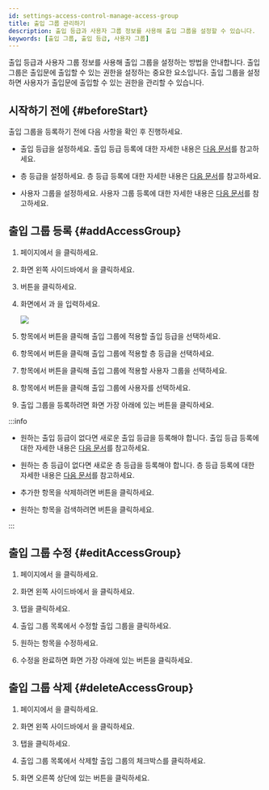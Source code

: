 ```yaml
---
id: settings-access-control-manage-access-group
title: 출입 그룹 관리하기
description: 출입 등급과 사용자 그룹 정보를 사용해 출입 그룹을 설정할 수 있습니다.
keywords: [출입 그룹, 출입 등급, 사용자 그룹]
---
```


출입 등급과 사용자 그룹 정보를 사용해 출입 그룹을 설정하는 방법을 안내합니다. 출입 그룹은 출입문에 출입할 수 있는 권한을 설정하는 중요한 요소입니다. 출입 그룹을 설정하면 사용자가 출입문에 출입할 수 있는 권한을 관리할 수 있습니다.


## 시작하기 전에 {#beforeStart}

출입 그룹을 등록하기 전에 다음 사항을 확인 후 진행하세요.

* 출입 등급을 설정하세요. 출입 등급 등록에 대한 자세한 내용은 [다음 문서](settings-access-control-manage-access-level)를 참고하세요.

* 층 등급을 설정하세요. 층 등급 등록에 대한 자세한 내용은 [다음 문서](settings-access-control-manage-floor-level)를 참고하세요.

* 사용자 그룹을 설정하세요. 사용자 그룹 등록에 대한 자세한 내용은 [다음 문서](user-group-manage)를 참고하세요.


## 출입 그룹 등록 {#addAccessGroup}

1. <Cmd sid='shell.header.launcher' /> 페이지에서 <Cmd sid='shell.header.setting' />을 클릭하세요.

1. 화면 왼쪽 사이드바에서 <Cmd sid='setting.menu.accessControl.root' />을 클릭하세요.

1. <Cmd sid='button.func.addAccessGroup' product='2' /> 버튼을 클릭하세요.

1. <Cmd sid='accessGroup.addNewAccessGroup' product='2' /> 화면에서 <Cmd sid='common.name' product='2' />과 <Cmd sid='common.description' product='2' />을 입력하세요.

    <Image src='/img/biostarx-settings-add-access-group.png' />

1. <Cmd sid='common.accessLevel' product='2' /> 항목에서 <Cmd sid='button.addplus' product='2' /> 버튼을 클릭해 출입 그룹에 적용할 출입 등급을 선택하세요.

1. <Cmd sid='ag.floorLevel.title' product='2' /> 항목에서 <Cmd sid='button.addplus' product='2' /> 버튼을 클릭해 출입 그룹에 적용할 층 등급을 선택하세요.

1. <Cmd sid='accessGroup.userGroup' product='2' /> 항목에서 <Cmd sid='button.addplus' product='2' /> 버튼을 클릭해 출입 그룹에 적용할 사용자 그룹을 선택하세요.

1. <Cmd sid='common.user' product='2' /> 항목에서 <Cmd sid='button.addplus' product='2' /> 버튼을 클릭해 출입 그룹에 사용자를 선택하세요.

1. 출입 그룹을 등록하려면 화면 가장 아래에 있는 <Cmd sid='button.apply' product='2' /> 버튼을 클릭하세요.

:::info

* 원하는 출입 등급이 없다면 새로운 출입 등급을 등록해야 합니다. 출입 등급 등록에 대한 자세한 내용은 [다음 문서](settings-access-control-manage-access-level)를 참고하세요.

* 원하는 층 등급이 없다면 새로운 층 등급을 등록해야 합니다. 층 등급 등록에 대한 자세한 내용은 [다음 문서](settings-access-control-manage-floor-level)를 참고하세요.

* 추가한 항목을 삭제하려면 <IcTrash2 /> 버튼을 클릭하세요.

* 원하는 항목을 검색하려면 <IcSearch /> 버튼을 클릭하세요.

:::


## 출입 그룹 수정 {#editAccessGroup}

1. <Cmd sid='shell.header.launcher' /> 페이지에서 <Cmd sid='shell.header.setting' />을 클릭하세요.

1. 화면 왼쪽 사이드바에서 <Cmd sid='setting.menu.accessControl.root' />을 클릭하세요.

1. <Cmd sid='access_control.tab.access_group' product='2' /> 탭을 클릭하세요.

1. 출입 그룹 목록에서 수정할 출입 그룹을 클릭하세요.

1. 원하는 항목을 수정하세요.

1. 수정을 완료하면 화면 가장 아래에 있는 <Cmd sid='button.apply' product='2' /> 버튼을 클릭하세요.


## 출입 그룹 삭제 {#deleteAccessGroup}

1. <Cmd sid='shell.header.launcher' /> 페이지에서 <Cmd sid='shell.header.setting' />을 클릭하세요.

1. 화면 왼쪽 사이드바에서 <Cmd sid='setting.menu.accessControl.root' />을 클릭하세요.

1. <Cmd sid='access_control.tab.access_group' product='2' /> 탭을 클릭하세요.

1. 출입 그룹 목록에서 삭제할 출입 그룹의 체크박스를 클릭하세요.

1. 화면 오른쪽 상단에 있는 <Cmd sid='button.deleteAccessGroup' product='2' /> 버튼을 클릭하세요.
